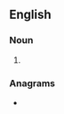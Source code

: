 ==English==

===Noun===
{{head|en|noun form}}

# {{plural of|taunter|lang=en}}

===Anagrams===
* {{anagrams|en|a=aenrsttu|attuners|state-run}}